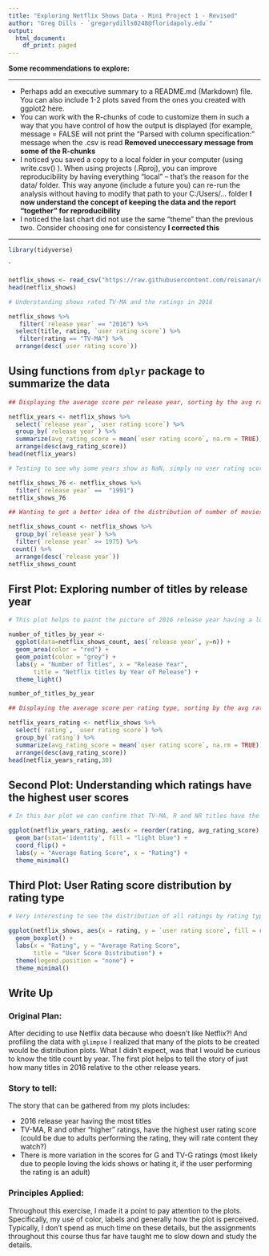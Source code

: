 ```yaml
---
title: "Exploring Netflix Shows Data - Mini Project 1 - Revised"
author: "Greg Dills - `gregorydills0248@floridapoly.edu`"
output:
  html_document:
    df_print: paged
---
```


**Some recommendations to explore:**

***
-	Perhaps add an executive summary to a README.md (Markdown) file. You can also include 1-2 plots saved from the ones you created with ggplot2 here. 
-	You can work with the R-chunks of code to customize them in such a way that you have control of how the output is displayed (for example, message = FALSE will not print the “Parsed with column specification:” message when the .csv is read **Removed uneccessary message from some of the R-chunks**
-	I noticed you saved a copy to a local folder in your computer (using write.csv() ). When using projects (.Rproj), you can improve reproducibility by having everything “local” – that’s the reason for the data/ folder. This way anyone (include a future you) can re-run the analysis without having to modify that path to your C:/Users/… folder **I now understand the concept of keeping the data and the report "together" for reproducibility**
-	I noticed the last chart did not use the same “theme” than the previous two. Consider choosing one for consistency **I corrected this**

***


```r
library(tidyverse)
```

`


```r
netflix_shows <- read_csv("https://raw.githubusercontent.com/reisanar/datasets/master/netflixShows.csv")
head(netflix_shows)
```



```r
# Understanding shows rated TV-MA and the ratings in 2016

netflix_shows %>% 
   filter(`release year` == "2016") %>% 
  select(title, rating, `user rating score`) %>% 
   filter(rating == "TV-MA") %>% 
  arrange(desc(`user rating score`))
```



## Using functions from `dplyr` package to summarize the data 


```r
## Displaying the average score per release year, sorting by the avg rating score. Appears that 2017 release year has the average highest rating score.

netflix_years <- netflix_shows %>% 
  select(`release year`, `user rating score`) %>%
  group_by(`release year`) %>%
  summarize(avg_rating_score = mean(`user rating score`, na.rm = TRUE)) %>% 
  arrange(desc(avg_rating_score))
head(netflix_years)
```


```r
# Testing to see why some years show as NaN, simply no user rating score in the data.

netflix_shows_76 <- netflix_shows %>% 
  filter(`release year` ==  "1991")
netflix_shows_76
```


```r
## Wanting to get a better idea of the distribution of number of movies by release year, 2016 has a lot more than other years. This is most likely due to Netflix original content being pushed.

netflix_shows_count <- netflix_shows %>% 
  group_by(`release year`) %>% 
  filter(`release year` >= 1975) %>% 
 count() %>% 
  arrange(desc(`release year`))
netflix_shows_count
```


## First Plot: Exploring number of titles by release year

```r

# This plot helps to paint the picture of 2016 release year having a lot more titles compared to other years. Definitely a case of Netflix pushing original content throughout the year. By excluding the few titles with release years prior to 1975, we are able to see the volume of titles by release year more clearly.

number_of_titles_by_year <-
  ggplot(data=netflix_shows_count, aes(`release year`, y=n)) +
  geom_area(color = "red") +
  geom_point(color = "grey") +
  labs(y = "Number of Titles", x = "Release Year",
       title = "Netflix titles by Year of Release") +
  theme_light()

number_of_titles_by_year

```




```r
## Displaying the average score per rating type, sorting by the avg rating score. Very interesting to see the rating types such as TV-MA and R get a higher average score. Most likely due to adults giving the rating?

netflix_years_rating <- netflix_shows %>% 
  select(`rating`, `user rating score`) %>%
  group_by(`rating`) %>%
  summarize(avg_rating_score = mean(`user rating score`, na.rm = TRUE)) %>% 
  arrange(desc(avg_rating_score))
head(netflix_years_rating,30)
```
## Second Plot: Understanding which ratings have the highest user scores

```r

# In this bar plot we can confirm that TV-MA, R and NR titles have the highest rating score. My hypothesis is that this is due to majority of adults perform the rating and thus, will rate based on their individual preference, not that of a child's perception for TV-G or G rated movies.

ggplot(netflix_years_rating, aes(x = reorder(rating, avg_rating_score), y = avg_rating_score)) +
  geom_bar(stat='identity', fill = "light blue") +
  coord_flip() +
  labs(y = "Average Rating Score", x = "Rating") +
  theme_minimal()
```

## Third Plot: User Rating score distribution by rating type

```r
# Very interesting to see the distribution of all ratings by rating type. It appears that users can be passionate about children shows (G, TV-G)

ggplot(netflix_shows, aes(x = rating, y = `user rating score`, fill = rating)) +
  geom_boxplot() +
  labs(x = "Rating", y = "Average Rating Score",
       title = "User Score Distribution") +
  theme(legend.position = "none") + 
  theme_minimal()
```


## Write Up

### Original Plan:

After deciding to use Netflix data because who doesn't like Netflix?! And profiling the data with `glimpse` I realized that many of the plots to be created would be distribution plots. What I didn't expect, was that I would be curious to know the title count by year. The first plot helps to tell the story of just how many titles in 2016 relative to the other release years.


### Story to tell:

The story that can be gathered from my plots includes:

 - 2016 release year having the most titles
 - TV-MA, R and other "higher" ratings, have the highest user rating score (could be due to adults performing the rating, they will rate content they watch?)
 - There is more variation in the scores for G and TV-G ratings (most likely due to people loving the kids shows or hating it, if the user performing the rating is an adult)


### Principles Applied:

Throughout this exercise, I made it a point to pay attention to the plots. Specifically, my use of color, labels and generally how the plot is perceived. Typically, I don't spend as much time on these details, but the assignments throughout this course thus far have taught me to slow down and study the details.
























